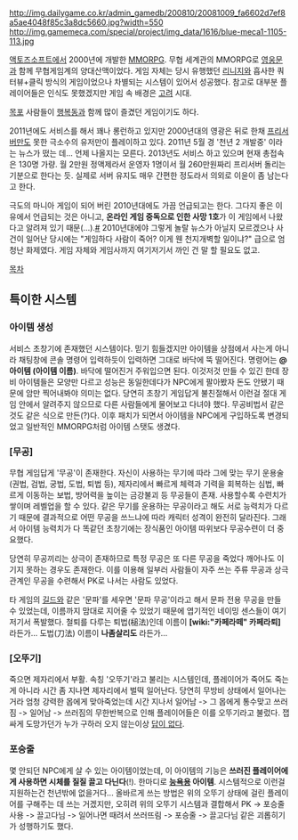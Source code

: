 http://img.dailygame.co.kr/admin_gamedb/200810/20081009_fa6602d7ef8a5ae4048f85c3a8dc5660.jpg?width=550
http://img.gamemeca.com/special/project/img_data/1616/blue-meca1-1105-113.jpg


[[액토즈소프트]]에서 2000년에 개발한 [[MMORPG]]. 무협 세계관의 MMORPG로 [[영웅문]]과 함께 무협게임계의 양대산맥이었다. 게임 자체는 당시 유행했던 [[리니지]]와 흡사한 쿼터뷰+클릭 방식의 게임이었으나 차별되는 시스템이 있어서 성공했다. 참고로 대부분 플레이어들은 인식도 못했겠지만 게임 속 배경은 [[고려]] 시대.

[[목포]] 사람들이 [[행복동]]과 함께 많이 즐겼던 게임이기도 하다.

2011년에도 서비스를 해서 꽤나 롱런하고 있지만 2000년대의 영광은 뒤로 한채 [[프리서버]]만도 못한 극소수의 유저만이 플레이하고 있다. 2011년 5월 경 '천년 2 개발중' 이라는 뉴스가 떴는 데... 언제 나올지는 모른다. 2013년도 서비스 하고 있으며 현재 총접속은 130명 가량. 월 2만원 정액제라서 운영자 1명이서 월 260만원짜리 프리서버 돌리는 기분으로 한다는 듯. 실제로 서버 유지도 매우 간편한 정도라서 의외로 이윤이 좀 남는다고 한다.

극도의 마니아 게임이 되어 버린 2010년대에도 가끔 언급되고는 한다. 그다지 좋은 이유에서 언급되는 것은 아니고, '''온라인 게임 중독으로 인한 사망 1호'''가 이 게임에서 나왔다고 알려져 있기 때문(...).[http://news.donga.com/View?gid=7515051&date=20000308 #] 2010년대에야 그렇게 놀랄 뉴스가 아닐지 모르겠으나 사건이 일어난 당시에는 "게임하다 사람이 죽어? 이게 웬 천지개벽할 일이냐?" 급으로 엄청난 화제였다. 게임 자체와 게임사까지 여기저기서 까인 건 말 할 필요도 없고.

[[목차]]

== 특이한 시스템 ==
=== 아이템 생성 ===
서비스 초창기에 존재했던 시스템이다. 믿기 힘들겠지만 아이템을 상점에서 사는게 아니라 채팅창에 콘솔 명령어 입력하듯이 입력하면 그대로 바닥에 뚝 떨어진다. 명령어는 '''@아이템 (아이템 이름)'''. 바닥에 떨어진거 주워입으면 된다. 이것저것 만들 수 있긴 한데 장비 아이템들은 모양만 다르고 성능은 동일한데다가 NPC에게 팔아봤자 돈도 안됐기 때문에 암만 찍어내봐야 의미는 없다. 당연히 초창기 게임답게 불친절해서 이런걸 절대 게임 안에서 알려주지 않으므로 다른 사람들에게 물어보고 다녀야 했다. 무공비법서 같은것도 같은 식으로 만든(?)다. 이후 패치가 되면서 아이템을 NPC에게 구입하도록 변경되었고 일반적인 MMORPG처럼 아이템 스탯도 생겼다.

=== [무공] ===
무협 게임답게 '무공'이 존재한다. 자신이 사용하는 무기에 따라 그에 맞는 무기 운용술(권법, 검법, 궁법, 도법, 퇴법 등), 제자리에서 빠르게 체력과 기력을 회복하는 심법, 빠르게 이동하는 보법, 방어력을 높이는 금강불괴 등 무공들이 존재. 사용할수록 수련치가 쌓이며 레벨업을 할 수 있다. 같은 무기를 운용하는 무공이라고 해도 서로 능력치가 다르기 때문에 결과적으로 어떤 무공을 쓰느냐에 따라 캐릭터 성격이 완전히 달라진다. 그래서 아이템 능력치가 다 똑같던 초창기에는 장식품인 아이템 따위보다 무공수련이 더 중요했다.

당연히 무공끼리는 상극이 존재하므로 특정 무공은 또 다른 무공을 죽었다 깨어나도 이기지 못하는 경우도 존재한다. 이를 이용해 일부러 사람들이 자주 쓰는 주류 무공과 상극관계인 무공을 수련해서 PK로 나서는 사람도 있었다.

타 게임의 [[길드]]와 같은 '문파'를 세우면 '문파 무공'이라고 해서 문파 전용 무공을 만들 수 있었는데, 이름까지 맘대로 지어줄 수 있었기 때문에 엽기적인 네이밍 센스들이 여기저기서 폭발했다. 철퇴를 다루는 퇴법(槌法)인데 이름이 '''[wiki:"카페라떼" 카페라퇴]''' 라든가... 도법(刀法) 이름이 '''나좀살리도''' 라든가...

=== [오뚜기] ===
죽으면 제자리에서 부활. 속칭 '오뚜기'라고 불리는 시스템인데, 플레이어가 죽어도 죽는 게 아니라 시간 좀 지나면 제자리에서 벌떡 일어난다. 당연히 무방비 상태에서 일어나는 거라 엄청 강력한 몹에게 맞아죽었는데 시간 지나서 일어남 -> 그 몹에게 통수맞고 쓰러짐 -> 일어남 -> 쓰러짐의 무한반복으로 인해 플레이어들은 이를 오뚜기라고 불렀다. 잽싸게 도망가던가 누가 구하러 오지 않는이상 [[답이 없다]].

=== 포승줄 ===
몇 안되던 NPC에게 살 수 있는 아이템이었는데, 이 아이템의 기능은 '''쓰러진 플레이어에게 사용하면 시체를 질질 끌고 다닌다'''(!). 한마디로 '''[[능욕]]용 아이템'''. 시스템적으로 이런걸 지원하는건 천년밖에 없을거다... 올바르게 쓰는 방법은 위의 오뚜기 상태에 걸린 플레이어를 구해주는 데 쓰는 거겠지만, 오히려 위의 오뚜기 시스템과 결합해서 PK -> 포승줄 사용 -> 끌고다님 -> 일어나면 때려서 쓰러뜨림 -> 포승줄 -> 끌고다님 같은 괴롭히기가 성행하기도 했다.
